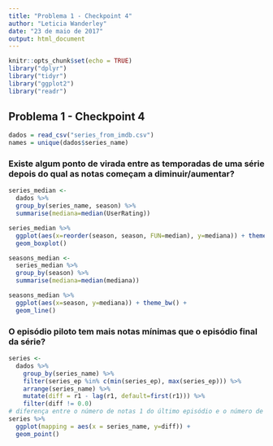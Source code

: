 ```yaml
---
title: "Problema 1 - Checkpoint 4"
author: "Leticia Wanderley"
date: "23 de maio de 2017"
output: html_document
---
```


```r
knitr::opts_chunk$set(echo = TRUE)
library("dplyr")
library("tidyr")
library("ggplot2")
library("readr")
```

## Problema 1 - Checkpoint 4

```r
dados = read_csv("series_from_imdb.csv")
names = unique(dados$series_name)
```

### Existe algum ponto de virada entre as temporadas de uma série depois do qual as notas começam a diminuir/aumentar?
```r
series_median <- 
  dados %>%
  group_by(series_name, season) %>%
  summarise(mediana=median(UserRating))

series_median %>%
  ggplot(aes(x=reorder(season, season, FUN=median), y=mediana)) + theme_bw() +
  geom_boxplot() 

seasons_median <-
  series_median %>%
  group_by(season) %>%
  summarise(mediana=median(mediana))

seasons_median %>%
  ggplot(aes(x=season, y=mediana)) + theme_bw() +
  geom_line() 
```

### O episódio piloto tem mais notas mínimas que o episódio final da série?
```r
series <- 
  dados %>%
    group_by(series_name) %>%
    filter(series_ep %in% c(min(series_ep), max(series_ep))) %>%
    arrange(series_name) %>%
    mutate(diff = r1 - lag(r1, default=first(r1))) %>%
    filter(diff != 0.0)
# diferença entre o número de notas 1 do último episódio e o número de notas 1 do primeiro
series %>%
  ggplot(mapping = aes(x = series_name, y=diff)) +
  geom_point()
```
